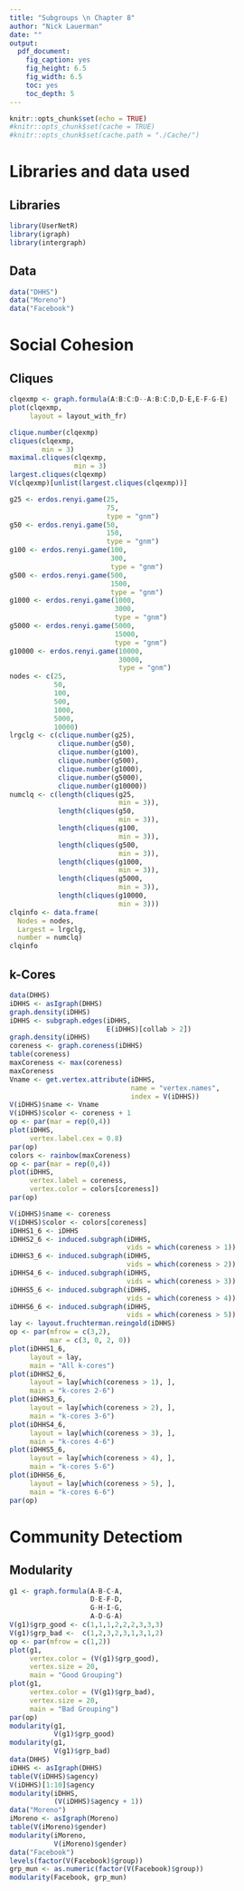 ```yaml
---
title: "Subgroups \n Chapter 8"
author: "Nick Lauerman"
date: ""
output: 
  pdf_document: 
    fig_caption: yes
    fig_height: 6.5
    fig_width: 6.5
    toc: yes
    toc_depth: 5
---
```


```r
knitr::opts_chunk$set(echo = TRUE)
#knitr::opts_chunk$set(cache = TRUE)
#knitr::opts_chunk$set(cache.path = "./Cache/")
```

# Libraries and data used
## Libraries
```r
library(UserNetR)
library(igraph)
library(intergraph)
```

## Data
```r
data("DHHS")
data("Moreno")
data("Facebook")
```

# Social Cohesion
## Cliques
```r
clqexmp <- graph.formula(A:B:C:D--A:B:C:D,D-E,E-F-G-E)
plot(clqexmp, 
     layout = layout_with_fr)

clique.number(clqexmp)
cliques(clqexmp,
        min = 3)
maximal.cliques(clqexmp,
                min = 3)
largest.cliques(clqexmp)
V(clqexmp)[unlist(largest.cliques(clqexmp))]

g25 <- erdos.renyi.game(25,
                        75, 
                        type = "gnm")
g50 <- erdos.renyi.game(50,
                        150, 
                        type = "gnm")
g100 <- erdos.renyi.game(100,
                         300, 
                         type = "gnm")
g500 <- erdos.renyi.game(500,
                         1500, 
                         type = "gnm")
g1000 <- erdos.renyi.game(1000,
                          3000, 
                          type = "gnm")
g5000 <- erdos.renyi.game(5000,
                          15000, 
                          type = "gnm")
g10000 <- erdos.renyi.game(10000,
                           30000, 
                           type = "gnm")
nodes <- c(25,
           50,
           100,
           500,
           1000,
           5000,
           10000)
lrgclg <- c(clique.number(g25),
            clique.number(g50),
            clique.number(g100),
            clique.number(g500),
            clique.number(g1000),
            clique.number(g5000),
            clique.number(g10000))
numclq <- c(length(cliques(g25,
                           min = 3)),
            length(cliques(g50,
                           min = 3)),
            length(cliques(g100,
                           min = 3)),
            length(cliques(g500,
                           min = 3)),
            length(cliques(g1000,
                           min = 3)),
            length(cliques(g5000,
                           min = 3)),
            length(cliques(g10000,
                           min = 3)))
clqinfo <- data.frame(
  Nodes = nodes,
  Largest = lrgclg,
  number = numclq)
clqinfo
```

## k-Cores
```r
data(DHHS)
iDHHS <- asIgraph(DHHS)
graph.density(iDHHS)
iDHHS <- subgraph.edges(iDHHS,
                        E(iDHHS)[collab > 2])
graph.density(iDHHS)
coreness <- graph.coreness(iDHHS)
table(coreness)
maxCoreness <- max(coreness)
maxCoreness
Vname <- get.vertex.attribute(iDHHS,
                              name = "vertex.names",
                              index = V(iDHHS))
V(iDHHS)$name <- Vname
V(iDHHS)$color <- coreness + 1
op <- par(mar = rep(0,4))
plot(iDHHS,
     vertex.label.cex = 0.8)
par(op)
colors <- rainbow(maxCoreness)
op <- par(mar = rep(0,4))
plot(iDHHS,
     vertex.label = coreness,
     vertex.color = colors[coreness])
par(op)

V(iDHHS)$name <- coreness
V(iDHHS)$color <- colors[coreness]
iDHHS1_6 <- iDHHS
iDHHS2_6 <- induced.subgraph(iDHHS,
                             vids = which(coreness > 1))
iDHHS3_6 <- induced.subgraph(iDHHS,
                             vids = which(coreness > 2))
iDHHS4_6 <- induced.subgraph(iDHHS,
                             vids = which(coreness > 3))
iDHHS5_6 <- induced.subgraph(iDHHS,
                             vids = which(coreness > 4))
iDHHS6_6 <- induced.subgraph(iDHHS,
                             vids = which(coreness > 5))
lay <- layout.fruchterman.reingold(iDHHS)
op <- par(mfrow = c(3,2),
          mar = c(3, 0, 2, 0))
plot(iDHHS1_6,
     layout = lay,
     main = "All k-cores")
plot(iDHHS2_6,
     layout = lay[which(coreness > 1), ],
     main = "k-cores 2-6")
plot(iDHHS3_6,
     layout = lay[which(coreness > 2), ],
     main = "k-cores 3-6")
plot(iDHHS4_6,
     layout = lay[which(coreness > 3), ],
     main = "k-cores 4-6")
plot(iDHHS5_6,
     layout = lay[which(coreness > 4), ],
     main = "k-cores 5-6")
plot(iDHHS6_6,
     layout = lay[which(coreness > 5), ],
     main = "k-cores 6-6")
par(op)
```

# Community Detectiom
## Modularity
```r
g1 <- graph.formula(A-B-C-A,
                    D-E-F-D,
                    G-H-I-G,
                    A-D-G-A)
V(g1)$grp_good <- c(1,1,1,2,2,2,3,3,3)
V(g1)$grp_bad <-  c(1,2,3,2,3,1,3,1,2)
op <- par(mfrow = c(1,2))
plot(g1,
     vertex.color = (V(g1)$grp_good),
     vertex.size = 20,
     main = "Good Grouping")
plot(g1,
     vertex.color = (V(g1)$grp_bad),
     vertex.size = 20,
     main = "Bad Grouping")
par(op)
modularity(g1,
           V(g1)$grp_good)
modularity(g1,
           V(g1)$grp_bad)
data(DHHS)
iDHHS <- asIgraph(DHHS)
table(V(iDHHS)$agency)
V(iDHHS)[1:10]$agency
modularity(iDHHS,
           (V(iDHHS)$agency + 1))
data("Moreno")
iMoreno <- asIgraph(Moreno)
table(V(iMoreno)$gender)
modularity(iMoreno,
           V(iMoreno)$gender)
data("Facebook")
levels(factor(V(Facebook)$group))
grp_mun <- as.numeric(factor(V(Facebook)$group))
modularity(Facebook, grp_mun)
```


